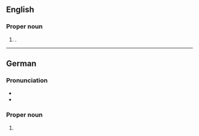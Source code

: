 ==English==
{{wikipedia}}

===Proper noun===
{{en-prop}}

# {{place|en|independent city|s/Lower Saxony|c/Germany}}.

----

==German==
{{wikipedia|lang=de}}

===Pronunciation===
* {{IPA|de|/zalt͡sˈɡɪtɐ/}}
* {{audio|de|De-Salzgitter.ogg|Audio}}

===Proper noun===
{{head|de|proper noun}}

# {{place|de|independent city|s/Lower Saxony|c/Germany|t1=Salzgitter}}